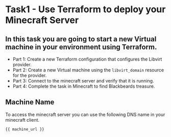 # Task1 - Use Terraform to deploy your Minecraft Server

## In this task you are going to start a new Virtual machine in your environment using Terraform.

* Part 1: Create a new Terraform configuration that configures the Libvirt provider.
* Part 2: Create a new Virtual machine using the `libvirt_domain` resource for the provider.
* Part 3: Connect to the minecraft server and verify that it is running.
* Part 4: Complete the task in Minecraft to find Blackbeards treasure.

## Machine Name

To access the minecraft server you can use the following DNS name in your minecraft client.

```
{{ machine_url }}
``` 